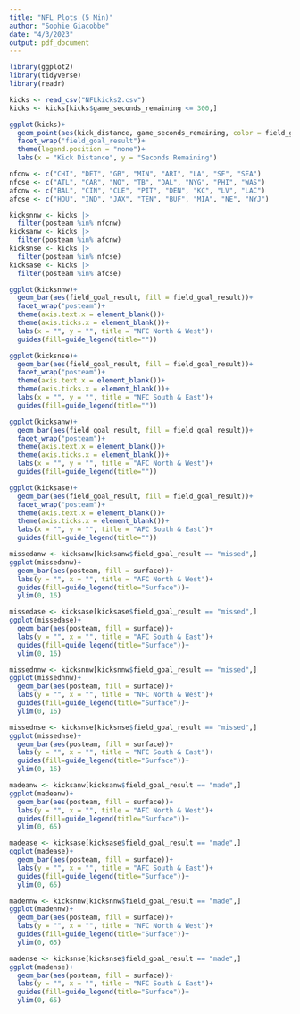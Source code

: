 ---
title: "NFL Plots (5 Min)"
author: "Sophie Giacobbe"
date: "4/3/2023"
output: pdf_document
---

```{r}
library(ggplot2)
library(tidyverse)
library(readr)
```

```{r}
kicks <- read_csv("NFLkicks2.csv")
kicks <- kicks[kicks$game_seconds_remaining <= 300,]
```

```{r}
ggplot(kicks)+
  geom_point(aes(kick_distance, game_seconds_remaining, color = field_goal_result))+
  facet_wrap("field_goal_result")+
  theme(legend.position = "none")+
  labs(x = "Kick Distance", y = "Seconds Remaining")
```

```{r}
nfcnw <- c("CHI", "DET", "GB", "MIN", "ARI", "LA", "SF", "SEA")
nfcse <- c("ATL", "CAR", "NO", "TB", "DAL", "NYG", "PHI", "WAS")
afcnw <- c("BAL", "CIN", "CLE", "PIT", "DEN", "KC", "LV", "LAC")
afcse <- c("HOU", "IND", "JAX", "TEN", "BUF", "MIA", "NE", "NYJ")

kicksnnw <- kicks |>
  filter(posteam %in% nfcnw)
kicksanw <- kicks |>
  filter(posteam %in% afcnw)
kicksnse <- kicks |>
  filter(posteam %in% nfcse)
kicksase <- kicks |>
  filter(posteam %in% afcse)
```

```{r}
ggplot(kicksnnw)+
  geom_bar(aes(field_goal_result, fill = field_goal_result))+
  facet_wrap("posteam")+
  theme(axis.text.x = element_blank())+
  theme(axis.ticks.x = element_blank())+
  labs(x = "", y = "", title = "NFC North & West")+
  guides(fill=guide_legend(title=""))

ggplot(kicksnse)+
  geom_bar(aes(field_goal_result, fill = field_goal_result))+
  facet_wrap("posteam")+
  theme(axis.text.x = element_blank())+
  theme(axis.ticks.x = element_blank())+
  labs(x = "", y = "", title = "NFC South & East")+
  guides(fill=guide_legend(title=""))

ggplot(kicksanw)+
  geom_bar(aes(field_goal_result, fill = field_goal_result))+
  facet_wrap("posteam")+
  theme(axis.text.x = element_blank())+
  theme(axis.ticks.x = element_blank())+
  labs(x = "", y = "", title = "AFC North & West")+
  guides(fill=guide_legend(title=""))

ggplot(kicksase)+
  geom_bar(aes(field_goal_result, fill = field_goal_result))+
  facet_wrap("posteam")+
  theme(axis.text.x = element_blank())+
  theme(axis.ticks.x = element_blank())+
  labs(x = "", y = "", title = "AFC South & East")+
  guides(fill=guide_legend(title=""))
```

```{r}
missedanw <- kicksanw[kicksanw$field_goal_result == "missed",]
ggplot(missedanw)+
  geom_bar(aes(posteam, fill = surface))+
  labs(y = "", x = "", title = "AFC North & West")+
  guides(fill=guide_legend(title="Surface"))+
  ylim(0, 16)

missedase <- kicksase[kicksase$field_goal_result == "missed",]
ggplot(missedase)+
  geom_bar(aes(posteam, fill = surface))+
  labs(y = "", x = "", title = "AFC South & East")+
  guides(fill=guide_legend(title="Surface"))+
  ylim(0, 16)

missednnw <- kicksnnw[kicksnnw$field_goal_result == "missed",]
ggplot(missednnw)+
  geom_bar(aes(posteam, fill = surface))+
  labs(y = "", x = "", title = "NFC North & West")+
  guides(fill=guide_legend(title="Surface"))+
  ylim(0, 16)

missednse <- kicksnse[kicksnse$field_goal_result == "missed",]
ggplot(missednse)+
  geom_bar(aes(posteam, fill = surface))+
  labs(y = "", x = "", title = "NFC South & East")+
  guides(fill=guide_legend(title="Surface"))+
  ylim(0, 16)
```

```{r}
madeanw <- kicksanw[kicksanw$field_goal_result == "made",]
ggplot(madeanw)+
  geom_bar(aes(posteam, fill = surface))+
  labs(y = "", x = "", title = "AFC North & West")+
  guides(fill=guide_legend(title="Surface"))+
  ylim(0, 65)

madease <- kicksase[kicksase$field_goal_result == "made",]
ggplot(madease)+
  geom_bar(aes(posteam, fill = surface))+
  labs(y = "", x = "", title = "AFC South & East")+
  guides(fill=guide_legend(title="Surface"))+
  ylim(0, 65)

madennw <- kicksnnw[kicksnnw$field_goal_result == "made",]
ggplot(madennw)+
  geom_bar(aes(posteam, fill = surface))+
  labs(y = "", x = "", title = "NFC North & West")+
  guides(fill=guide_legend(title="Surface"))+
  ylim(0, 65)

madense <- kicksnse[kicksnse$field_goal_result == "made",]
ggplot(madense)+
  geom_bar(aes(posteam, fill = surface))+
  labs(y = "", x = "", title = "NFC South & East")+
  guides(fill=guide_legend(title="Surface"))+
  ylim(0, 65)
```
